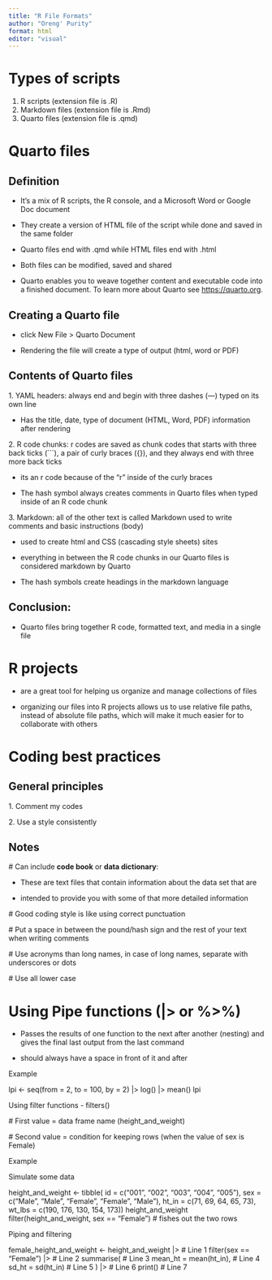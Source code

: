 ---
title: "R File Formats"
author: "Oreng' Purity"
format: html
editor: "visual"
---

# Types of scripts

1.  R scripts (extension file is .R)
2.  Markdown files (extension file is .Rmd)
3.  Quarto files (extension file is .qmd)

# Quarto files

## Definition

-   It's a mix of R scripts, the R console, and a Microsoft Word or Google Doc document

-   They create a version of HTML file of the script while done and saved in the same folder

-   Quarto files end with .qmd while HTML files end with .html

-   Both files can be modified, saved and shared

-   Quarto enables you to weave together content and executable code into a finished document. To learn more about Quarto see <https://quarto.org>.

## Creating a Quarto file

-   click New File \> Quarto Document

-   Rendering the file will create a type of output (html, word or PDF)

## Contents of Quarto files

1\. YAML headers: always end and begin with three dashes (---) typed on its own line

-   Has the title, date, type of document (HTML, Word, PDF) information after rendering

2\. R code chunks: r codes are saved as chunk codes that starts with three back ticks (\`\`\`), a pair of curly braces ({}), and they always end with three more back ticks

-   its an r code because of the “r” inside of the curly braces

-   The hash symbol always creates comments in Quarto files when typed inside of an R code chunk

3\. Markdown: all of the other text is called Markdown used to write comments and basic instructions (body)

-   used to create html and CSS (cascading style sheets) sites

-   everything in between the R code chunks in our Quarto files is considered markdown by Quarto

-   The hash symbols create headings in the markdown language

## Conclusion: 

-   Quarto files bring together R code, formatted text, and media in a single file

# R projects

-   are a great tool for helping us organize and manage collections of files

-   organizing our files into R projects allows us to use relative file paths, instead of absolute file paths, which will make it much easier for to collaborate with others

# Coding best practices

## General principles

1\. Comment my codes

2\. Use a style consistently

## Notes

\# Can include **code book** or **data dictionary**:

-   These are text files that contain information about the data set that are

-   intended to provide you with some of that more detailed information

\# Good coding style is like using correct punctuation

\# Put a space in between the pound/hash sign and the rest of your text when writing comments

\# Use acronyms than long names, in case of long names, separate with underscores or dots

\# Use all lower case

# Using Pipe functions (\|\> or %\>%)

-   Passes the results of one function to the next after another (nesting) and gives the final last output from the last command

-   should always have a space in front of it and after

Example

lpi \<- seq(from = 2, to = 100, by = 2) \|\> log() \|\> mean() lpi

Using filter functions - filters()

\# First value = data frame name (height_and_weight)

\# Second value = condition for keeping rows (when the value of sex is Female)

Example

Simulate some data

height_and_weight \<- tibble( id = c("001", "002", "003", "004", "005"), sex = c("Male", "Male", "Female", "Female", "Male"), ht_in = c(71, 69, 64, 65, 73), wt_lbs = c(190, 176, 130, 154, 173)) height_and_weight filter(height_and_weight, sex == "Female") \# fishes out the two rows

Piping and filtering

female_height_and_weight \<- height_and_weight \|\> \# Line 1 filter(sex == "Female") \|\> \# Line 2 summarise( \# Line 3 mean_ht = mean(ht_in), \# Line 4 sd_ht = sd(ht_in) \# Line 5 ) \|\> \# Line 6 print() \# Line 7
